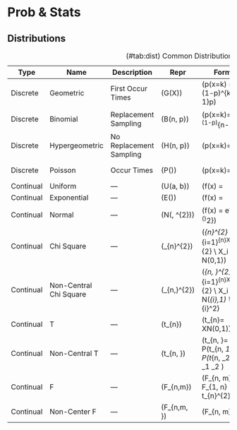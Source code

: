 # Prob & Stats

## Distributions

: (\#tab:dist) Common Distributions

| Type      | Name                   | Description             | Repr                     | Form                                                                                                                                                                      | Expectation           | Variance                                     | MLE                       |
| --------- | ---------------------- | ----------------------- | ------------------------ | ------------------------------------------------------------------------------------------------------------------------------------------------------------------------- | --------------------- | -------------------------------------------- | ------------------------- |
| Discrete  | Geometric              | First Occur Times       | \(G(X)\)                 | \(p(x=k) = (1-p)^{k-1}p\)                                                                                                                                                 | \(\frac{1}{p}\)       | \(\frac{1-p}{p^2}\)                          |                           |
| Discrete  | Binomial               | Replacement Sampling    | \(B(n, p)\)              | \(p(x=k)=\binom{n}{k}p^{k}(1-p)^{n-k}\)                                                                                                                                   | \(np\)                | \(np(1-p)\)                                  | \(\hat{p} = \frac{x}{n}\) |
| Discrete  | Hypergeometric         | No Replacement Sampling | \(H(n, p)\)              | \(p(x=k)=\frac{\binom{M}{k}\binom{N-M}{n-k}}{\binom{N}{N}}\)                                                                                                              | \(n\frac{M}{N}\)      | \(\frac{N-n}{N-1}n\frac{M}{N}\frac{N-M}{N}\) |                           |
| Discrete  | Poisson                | Occur Times             | \(P(\lambda)\)           | \(p(x=k)=\frac{\lambda^{k}e^{-\lambda}}{k!}\)                                                                                                                             | \(\lambda \)          | \(\lambda\)                                  | \(\lambda = \bar{x}\)     |
| Continual | Uniform                | ---                     | \(U(a, b)\)              | \(f(x) = \begin{cases}\frac{1}{b-a} &\quad (a\le x\le b) \\ 0 &\quad (otherwise)\end{cases}\)                                                                             | \(\frac{a+b}{2}\)     | \(\frac{(b-a)^2}{12}\)                       |                           |
| Continual | Exponential            | ---                     | \(E(\lambda)\)           | \(f(x) = \begin{cases}\lambda e^{-\lambda x} &\quad (x > 0) \\ 0 &\quad (otherwise)\end{cases} \\ 2\lambda X_i \sim E(1/2) \sim \chi_{2}^{2} \\ 2\lambda(X_1+X_2+\cdots+X_n) \sim \chi_{2n}^{2} \quad X_i \sim E(\lambda)\) | \(\frac{1}{\lambda}\) | \(\frac{1}{\lambda^{2}}\)                    |                           |
| Continual | Normal                 | ---                     | \(N(\mu, \sigma^{2})\)   | \(f(x) = \frac{1}{\sqrt{2\pi}\sigma^{2}}e^{-\frac{1}{2}(\frac{x-\mu}{\sigma})^2}\)                                                                                        | \(\mu\)               | \(\sigma^{2}\)                               |                           |
| Continual | Chi Square             | ---                     | \(\chi_{n}^{2}\)         | \(\chi_{n}^{2} = \sum\limits_{i=1}^{n}X_{i}^{2} \\ X_i \sim N(0,1)\)                                                                                                      | \(n\)                 | \(2n\)                                       |                           |
| Continual | Non-Central Chi Square | ---                     | \(\chi_{n,\lambda}^{2}\) | \(\chi_{n, \lambda}^{2} = \sum\limits_{i=1}^{n}X_{i}^{2} \\ X_i \sim N(\mu_{i},1) \\ \lambda=\sum\mu_{i}^2\)                                                              | \(n + \lambda\)       | \(2n + 4\lambda\)                            |                           |
| Continual | T                      | ---                     | \(t_{n}\)                | \(t_{n}=\frac{X}{\sqrt{\frac{\chi_{n}^2}{n}}} \quad X\sim N(0,1)\)                                                                                                        |                       |                                              |                           |
| Continual | Non-Central T          | ---                     | \(t_{n, \delta}\)        | \(t_{n, \delta}=\frac{Z + \delta}{\sqrt{\frac{\chi_{n}^2}{n}}} \\ P(t_{n, \delta_1} \le X) \ge P(t_{n, \delta_2} \le X) \quad \delta_1 \le \delta_2 \)                    |                       |                                              |                           |
| Continual | F                      | ---                     | \(F_{n,m}\)              | \(F_{n, m} = \frac{{\chi_{n}^{2}/n}}{\chi_{m}^{2}/m} \\ F_{1, n} = t_{n}^{2}\)                                                                                            |                       |                                              |                           |
| Continual | Non-Center F           | ---                     | \(F_{n,m, \lambda}\)     | \(F_{n, m} = \frac{{\chi_{n, \lambda}^{2}/n}}{\chi_{m}^{2}/m}\)                                                                                                           |                       |                                              |                           |